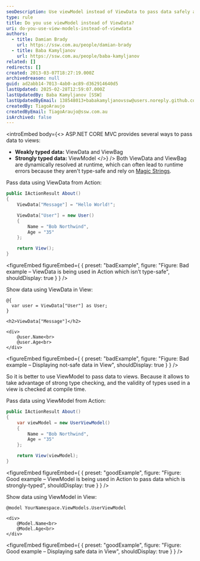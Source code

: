 ```yaml
---
seoDescription: Use viewModel instead of ViewData to pass data safely and efficiently in MVC applications.
type: rule
title: Do you use viewModel instead of ViewData?
uri: do-you-use-view-models-instead-of-viewdata
authors:
  - title: Damian Brady
    url: https://ssw.com.au/people/damian-brady
  - title: Baba Kamyljanov
    url: https://ssw.com.au/people/baba-kamyljanov
related: []
redirects: []
created: 2013-03-07T18:27:19.000Z
archivedreason: null
guid: ad2abb14-7013-4ab0-ac89-d362914640d5
lastUpdated: 2025-02-28T12:59:07.000Z
lastUpdatedBy: Baba Kamyljanov [SSW]
lastUpdatedByEmail: 138548013+babakamyljanovssw@users.noreply.github.com
createdBy: TiagoAraujo
createdByEmail: TiagoAraujo@ssw.com.au
isArchived: false
---
```


<introEmbed
  body={<>
ASP.NET CORE MVC provides several ways to pass data to views:

* **Weakly typed data:** ViewData and ViewBag
* **Strongly typed data:** ViewModel
  </>}
/>
Both ViewData and ViewBag are dynamically resolved at runtime, which can often lead to runtime errors because they aren't type-safe and rely on [Magic Strings](https://en.wikipedia.org/wiki/Magic_string).

Pass data using ViewData from Action:

```csharp
public IActionResult About()
{
    ViewData["Message"] = "Hello World!";

    ViewData["User"] = new User()
    {
        Name = "Bob Northwind",
        Age = "35"
    };

    return View();
}
```

<figureEmbed figureEmbed={ {
  preset: "badExample",
  figure: "Figure: Bad example – ViewData is being used in Action which isn’t type-safe",
  shouldDisplay: true
} } />


Show data using ViewData in View:

```razor
@{
  var user = ViewData["User"] as User;
}

<h2>ViewData["Message"]</h2>

<div>
    @user.Name<br>
    @user.Age<br>
</div>
```

<figureEmbed figureEmbed={ {
  preset: "badExample",
  figure: "Figure: Bad example – Displaying not-safe data in View",
  shouldDisplay: true
} } />


So it is better to use ViewModel to pass data to views. Because it allows to take advantage of strong type checking, and the validity of types used in a view is checked at compile time.

Pass data using ViewModel from Action:

```csharp
public IActionResult About()
{
    var viewModel = new UserViewModel()
    {
        Name = "Bob Northwind",
        Age = "35"
    };

    return View(viewModel);
}
```

<figureEmbed figureEmbed={ {
  preset: "goodExample",
  figure: "Figure: Good example – ViewModel is being used in Action to pass data which is strongly-typed",
  shouldDisplay: true
} } />


Show data using ViewModel in View:

```razor
@model YourNamespace.ViewModels.UserViewModel

<div>
    @Model.Name<br>
    @Model.Age<br>
</div>
```

<figureEmbed figureEmbed={ {
  preset: "goodExample",
  figure: "Figure: Good example – Displaying safe data in View",
  shouldDisplay: true
} } />
